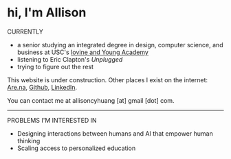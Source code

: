 # hi, I'm Allison

<span className="font-mono text-sm">CURRENTLY</span>
- a senior studying an integrated degree in design, computer science, and business at USC's [Iovine and Young Academy](https://iovine-young.usc.edu/) 
- listening to Eric Clapton's *Unplugged*
- trying to figure out the rest

This website is under construction. Other places I exist on the internet: [Are.na](https://www.are.na/allison-huang-5ow-m0wjvfu/channels), [Github](https://github.com), [LinkedIn](https://www.linkedin.com/in/allisoncyhuang/).

You can contact me at allisoncyhuang \[at] gmail \[dot] com.

---

<span className="font-mono text-sm">PROBLEMS I'M INTERESTED IN</span>
- Designing interactions between humans and AI that empower human thinking 
- Scaling access to personalized education